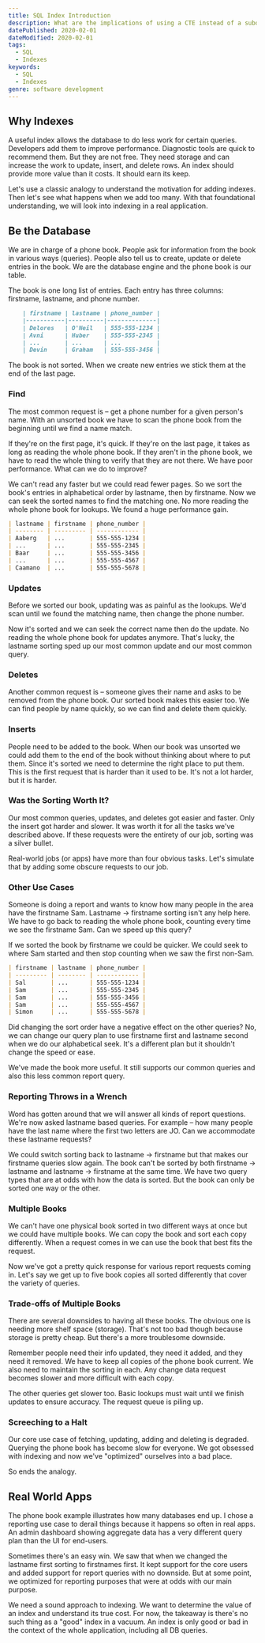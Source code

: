 ```yaml
---
title: SQL Index Introduction
description: What are the implications of using a CTE instead of a subquery?
datePublished: 2020-02-01
dateModified: 2020-02-01
tags:
  - SQL
  - Indexes
keywords:
  - SQL
  - Indexes
genre: software development
---
```


## Why Indexes

A useful index allows the database to do less work for certain queries. Developers add them to improve performance. Diagnostic tools are quick to recommend them. But they are not free. They need storage and can increase the work to update, insert, and delete rows. An index should provide more value than it costs. It should earn its keep.

Let's use a classic analogy to understand the motivation for adding indexes. Then let's see what happens when we add too many. With that foundational understanding, we will look into indexing in a real application.

## Be the Database

We are in charge of a phone book. People ask for information from the book in various ways (queries). People also tell us to create, update or delete entries in the book. We are the database engine and the phone book is our table.

The book is one long list of entries. Each entry has three columns: firstname, lastname, and phone number.

```markdown
    | firstname | lastname | phone_number |
    |-----------|----------|--------------|
    | Delores   | O'Neil   | 555-555-1234 |
    | Avni      | Huber    | 555-555-2345 |
    | ...       | ...      | ...          |
    | Devin     | Graham   | 555-555-3456 |
```

The book is not sorted. When we create new entries we stick them at the end of the last page.

### Find

The most common request is – get a phone number for a given person's name. With an unsorted book we have to scan the phone book from the beginning until we find a name match.

If they're on the first page, it's quick. If they're on the last page, it takes as long as reading the whole phone book. If they aren't in the phone book, we have to read the whole thing to verify that they are not there. We have poor performance. What can we do to improve?

We can't read any faster but we could read fewer pages. So we sort the book's entries in alphabetical order by lastname, then by firstname. Now we can seek the sorted names to find the matching one. No more reading the whole phone book for lookups. We found a huge performance gain.

```markdown
| lastname | firstname | phone_number |
| -------- | --------- | ------------ |
| Aaberg   | ...       | 555-555-1234 |
| ...      | ...       | 555-555-2345 |
| Baar     | ...       | 555-555-3456 |
| ...      | ...       | 555-555-4567 |
| Caamano  | ...       | 555-555-5678 |
```

### Updates

Before we sorted our book, updating was as painful as the lookups. We'd scan until we found the matching name, then change the phone number.

Now it's sorted and we can seek the correct name then do the update. No reading the whole phone book for updates anymore. That's lucky, the lastname sorting sped up our most common update and our most common query.

### Deletes

Another common request is – someone gives their name and asks to be removed from the phone book. Our sorted book makes this easier too. We can find people by name quickly, so we can find and delete them quickly.

### Inserts

People need to be added to the book. When our book was unsorted we could add them to the end of the book without thinking about where to put them. Since it's sorted we need to determine the right place to put them. This is the first request that is harder than it used to be. It's not a lot harder, but it is harder.

### Was the Sorting Worth It?

Our most common queries, updates, and deletes got easier and faster. Only the insert got harder and slower. It was worth it for all the tasks we've described above. If these requests were the entirety of our job, sorting was a silver bullet.

Real-world jobs (or apps) have more than four obvious tasks. Let's simulate that by adding some obscure requests to our job.

### Other Use Cases

Someone is doing a report and wants to know how many people in the area have the firstname Sam. Lastname → firstname sorting isn't any help here. We have to go back to reading the whole phone book, counting every time we see the firstname Sam. Can we speed up this query?

If we sorted the book by firstname we could be quicker. We could seek to where Sam started and then stop counting when we saw the first non-Sam.

```markdown
| firstname | lastname | phone_number |
| --------- | -------- | ------------ |
| Sal       | ...      | 555-555-1234 |
| Sam       | ...      | 555-555-2345 |
| Sam       | ...      | 555-555-3456 |
| Sam       | ...      | 555-555-4567 |
| Simon     | ...      | 555-555-5678 |
```

Did changing the sort order have a negative effect on the other queries? No, we can change our query plan to use firstname first and lastname second when we do our alphabetical seek. It's a different plan but it shouldn't change the speed or ease.

We've made the book more useful. It still supports our common queries and also this less common report query.

### Reporting Throws in a Wrench

Word has gotten around that we will answer all kinds of report questions. We're now asked lastname based queries. For example – how many people have the last name where the first two letters are JO. Can we accommodate these lastname requests?

We could switch sorting back to lastname → firstname but that makes our firstname queries slow again. The book can't be sorted by both firstname → lastname and lastname → firstname at the same time. We have two query types that are at odds with how the data is sorted. But the book can only be sorted one way or the other.

### Multiple Books

We can't have one physical book sorted in two different ways at once but we could have multiple books. We can copy the book and sort each copy differently. When a request comes in we can use the book that best fits the request.

Now we've got a pretty quick response for various report requests coming in. Let's say we get up to five book copies all sorted differently that cover the variety of queries.

### Trade-offs of Multiple Books

There are several downsides to having all these books. The obvious one is needing more shelf space (storage). That's not too bad though because storage is pretty cheap. But there's a more troublesome downside.

Remember people need their info updated, they need it added, and they need it removed. We have to keep all copies of the phone book current. We also need to maintain the sorting in each. Any change data request becomes slower and more difficult with each copy.

The other queries get slower too. Basic lookups must wait until we finish updates to ensure accuracy. The request queue is piling up.

### Screeching to a Halt

Our core use case of fetching, updating, adding and deleting is degraded. Querying the phone book has become slow for everyone. We got obsessed with indexing and now we've "optimized" ourselves into a bad place.

So ends the analogy.

## Real World Apps

The phone book example illustrates how many databases end up. I chose a reporting use case to derail things because it happens so often in real apps. An admin dashboard showing aggregate data has a very different query plan than the UI for end-users.

Sometimes there's an easy win. We saw that when we changed the lastname first sorting to firstnames first. It kept support for the core users and added support for report queries with no downside. But at some point, we optimized for reporting purposes that were at odds with our main purpose.

We need a sound approach to indexing. We want to determine the value of an index and understand its true cost. For now, the takeaway is there's no such thing as a "good" index in a vacuum. An index is only good or bad in the context of the whole application, including all DB queries.

